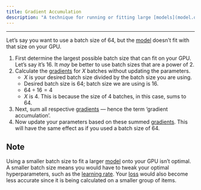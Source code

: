 ```yaml
---
title: Gradient Accumulation
description: "A technique for running or fitting large [models](model.qmd) on a not-so-powerful GPU."
---
```


---

Let's say you want to use a batch size of 64, but the [model](model.qmd) doesn't fit with that size on your GPU.

1. First determine the largest possible batch size that can fit on your GPU. Let's say it's 16. It _may_ be better to use batch sizes that are a power of 2.
1. Calculate the [gradients](gradient.qmd) for $X$ batches without updating the parameters.
    - $X$ is your desired batch size divided by the batch size you are using.
    - Desired batch size is 64; batch size we are using is 16.
    - $64 ÷ 16 = 4$
    - $X$ is 4. This is because the size of 4 batches, in this case, sums to 64.
1. Next, sum all respective [gradients](gradient.qmd) — hence the term 'gradient accumulation'.
1. Now update your parameters based on these summed [gradients](gradient.qmd). This will have the same effect as if you used a batch size of 64.

:::{.callout-note appearance="simple" collapse="true"}
# Note

Using a smaller batch size to fit a larger [model](model.qmd) onto your GPU isn't optimal. A smaller batch size means you would have to tweak your optimal hyperparameters, such as the [learning rate](learning_rate.qmd). Your [loss](loss.qmd) would also become less accurate since it is being calculated on a smaller group of items.
:::